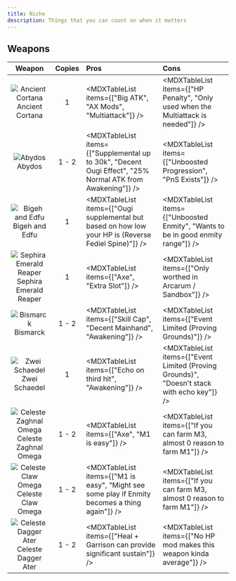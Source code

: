 ```yaml
---
title: Niche
description: Things that you can count on when it matters
---
```


## Weapons

<div className="[&_td]:align-middle w-full [&_img]:my-2 [&_img]:min-w-[112px] md:[&_img]:w-[206px] [&_img]:m-auto">

|                                  Weapon                                  | Copies | Pros                                                                                                       | Cons                                                                                        |
| :----------------------------------------------------------------------: | :----: | :--------------------------------------------------------------------------------------------------------- | :------------------------------------------------------------------------------------------ |
|        ![Ancient Cortana](/weapon/1040106400.webp)Ancient Cortana        |   1    | <MDXTableList items={["Big ATK", "AX Mods", "Multiattack"]} />                                             | <MDXTableList items={["HP Penalty", "Only used when the Multiattack is needed"]} />         |
|                 ![Abydos](/weapon/1040115500.webp)Abydos                 | 1 - 2  | <MDXTableList items={["Supplemental up to 30k", "Decent Ougi Effect", "25% Normal ATK from Awakening"]} /> | <MDXTableList items={["Unboosted Progression", "PnS Exists"]} />                            |
|         ![Bigeh and Edfu](/weapon/1040419700.webp)Bigeh and Edfu         |   1    | <MDXTableList items={["Ougi supplemental but based on how low your HP is (Reverse Fediel Spine)"]} />      | <MDXTableList items={["Unboosted Enmity", "Wants to be in good enmity range"]} />           |
| ![Sephira Emerald Reaper](/weapon/1040309600.webp)Sephira Emerald Reaper |   1    | <MDXTableList items={["Axe", "Extra Slot"]} />                                                             | <MDXTableList items={["Only worthed in Arcarum / Sandbox"]} />                              |
|               ![Bismarck](/weapon/1040514500.webp)Bismarck               | 1 - 2  | <MDXTableList items={["Skill Cap", "Decent Mainhand", "Awakening"]} />                                     | <MDXTableList items={["Event Limited (Proving Grounds)"]} />                                |
|          ![Zwei Schaedel](/weapon/1040612200.webp)Zwei Schaedel          |   1    | <MDXTableList items={["Echo on third hit", "Awakening"]} />                                                | <MDXTableList items={["Event Limited (Proving Grounds)", "Doesn't stack with echo key"]} /> |
|  ![Celeste Zaghnal Omega](/weapon/1040301400.webp)Celeste Zaghnal Omega  | 1 - 2  | <MDXTableList items={["Axe", "M1 is easy"]} />                                                             | <MDXTableList items={["If you can farm M3, almost 0 reason to farm M1"]} />                 |
|     ![Celeste Claw Omega](/weapon/1040604300.webp)Celeste Claw Omega     | 1 - 2  | <MDXTableList items={["M1 is easy", "Might see some play if Enmity becomes a thing again"]} />             | <MDXTableList items={["If you can farm M3, almost 0 reason to farm M1"]} />                 |
|    ![Celeste Dagger Ater](/weapon/1040119500.webp)Celeste Dagger Ater    | 1 - 2  | <MDXTableList items={["Heal + Garrison can provide significant sustain"]} />                               | <MDXTableList items={["No HP mod makes this weapon kinda average"]} />                      |

</div>
